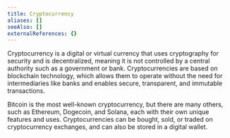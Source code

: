 ```yaml
---
title: Cryptocurrency
aliases: []
seeAlso: []
externalReferences: {}
---
```




Cryptocurrency is a digital or virtual currency that uses cryptography for security and is decentralized, meaning it is not controlled by a central authority such as a government or bank. Cryptocurrencies are based on blockchain technology, which allows them to operate without the need for intermediaries like banks and enables secure, transparent, and immutable transactions.

Bitcoin is the most well-known cryptocurrency, but there are many others, such as Ethereum, Dogecoin, and Solana, each with their own unique features and uses. Cryptocurrencies can be bought, sold, or traded on cryptocurrency exchanges, and can also be stored in a digital wallet.
